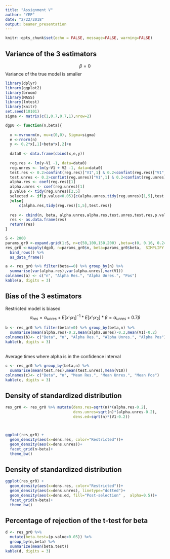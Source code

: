 ```yaml
---
title: "Assignment V"
author: "YEP"
date: "2/22/2018"
output: beamer_presentation
---
```


```r
knitr::opts_chunk$set(echo = FALSE, message=FALSE, warning=FALSE)
```

##  Variance of the 3 estimators
$$\beta=0$$
Variance of the true model is smaller
```r
library(dplyr)
library(ggplot2)
library(broom)
library(MASS)
library(lmtest)
library(knitr)
set.seed(10101)
sigma <- matrix(c(1,0.7,0.7,1),nrow=2)

dgp0 <- function(n,beta){
  
  x <-mvrnorm(n, mu=c(0,0), Sigma=sigma)
  e <-rnorm(n)
  y <- 0.2*x[,1]+beta*x[,2]+e
  
  data0 <- data.frame(cbind(x,e,y))
  
  reg.res <- lm(y~V1 -1, data=data0)
  reg.unres <- lm(y~V1 + V2 -1, data=data0)
  test.res <- 0.2>confint(reg.res)["V1",1] & 0.2<confint(reg.res)["V1", 2]
  test.unres <- 0.2>confint(reg.unres)["V1",1] & 0.2<confint(reg.unres)["V1", 2]
  alpha.res <- coef(reg.res)[1]
  alpha.unres <- coef(reg.unres)[1]
  p.value <- tidy(reg.unres)[2,5]
  selected <- if(p.value<0.05){c(alpha.unres,tidy(reg.unres)[1,5],test.unres)
  }else{
      c(alpha.res,tidy(reg.res)[1,5],test.res)}
  
  res <- cbind(n, beta, alpha.unres,alpha.res,test.unres,test.res,p.value,t(selected))
  res <- as.data.frame(res)
  return(res)
}

S <- 2000
params_gr0 <-expand.grid(1:S, n=c(50,100,150,200) ,beta=c(0, 0.16, 0.24, 0.5))
res_gr0 <-mapply(dgp0, n=params_gr0$n, beta=params_gr0$beta,  SIMPLIFY = FALSE) %>%
  bind_rows() %>%
  as_data_frame()

a <- res_gr0 %>% filter(beta==0) %>% group_by(n) %>% 
  summarise(var(alpha.res),var(alpha.unres),var(V1))
colnames(a) <- c("n", "Alpha Res.", "Alpha Unres.", "Pos")
kable(a, digits = 3)
```

##  Bias of the 3 estimators
Restricted model is biased
$$\alpha_{res} =\alpha_{unres} +E[x'_{1}x_{1}]^{-1}*E[x'_{1}x_{2}]*\beta=\alpha_{unres} +0.7\beta $$
```r
b <- res_gr0 %>% filter(beta!=0) %>% group_by(beta,n) %>% 
  summarise(mean(alpha.res)-0.2,mean(alpha.unres)-0.2,mean(V1)-0.2)
colnames(b)<- c("Beta", "n", "Alpha Res.", "Alpha Unres.", "Alpha Pos")
kable(b, digits = 3)
```

## 
 Average times where alpha is in the confidence interval
```r
c <- res_gr0 %>% group_by(beta,n) %>% 
  summarise(mean(test.res),mean(test.unres),mean(V10))
colnames(c)<- c("Beta", "n", "Mean Res.", "Mean Unres.", "Mean Pos")
kable(c, digits = 3)
```

##  Density of standardized distribution
 
```r
res_gr0 <- res_gr0 %>% mutate(dens.res=sqrt(n)*(alpha.res-0.2),
                              dens.unres=sqrt(n)*(alpha.unres-0.2),
                              dens.ed=sqrt(n)*(V1-0.2)) 



ggplot(res_gr0) +
  geom_density(aes(x=dens.res, color="Restricted"))+
  geom_density(aes(x=dens.unres))+ 
  facet_grid(n~beta)+
  theme_bw() 
```

##  Density of standardized distribution
 
```r
ggplot(res_gr0) +
  geom_density(aes(x=dens.res, color="Restricted"))+
  geom_density(aes(x=dens.unres), linetype="dotted")+ 
  geom_density(aes(x=dens.ed, fill="Post-selection" ,  alpha=0.5))+ 
  facet_grid(n~beta)+
  theme_bw() 
```

##  Percentage of rejection of the t-test for beta
 
```r
d <- res_gr0 %>%  
  mutate(beta.test=(p.value<0.05)) %>% 
  group_by(n,beta) %>% 
  summarize(mean(beta.test))
kable(d, digits = 3)
```